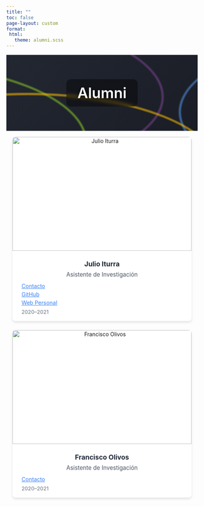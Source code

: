 ```yaml
---
title: ""
toc: false
page-layout: custom
format: 
 html:
   theme: alumni.scss
---
```


::: {.banner}

```{=html}
<style>
.banner {
  position: relative;
  height: 200px;
  overflow: hidden;
  background: linear-gradient(135deg, #232731 0%, #1a1d26 100%);
  display: flex;
  align-items: center;
  justify-content: center;
  margin: 1rem 0;
}

.banner-text {
  position: relative;
  z-index: 2;
  color: white;
  font-size: clamp(1.8rem, 4vw, 2.5rem);
  text-shadow: 0 2px 10px rgba(0, 0, 0, 0.8);
  background: rgba(0, 0, 0, 0.4);
  padding: 0.8rem 1.8rem;
  border-radius: 12px;
  backdrop-filter: blur(4px);
  font-weight: 600;
}

.curve {
  position: absolute;
  width: 200%;
  height: 200%;
  border: 6px solid;
  border-radius: 50%;
  animation: move 20s linear infinite;
  opacity: 0.6;
  will-change: transform;
  filter: blur(1px);
}

.curve1 { border-color: #753F8C; top: -50%; left: -80%; }
.curve2 { border-color: #4E8AD9; top: -30%; left: -100%; animation-direction: reverse; }
.curve3 { border-color: #81BF24; top: 10%; left: -120%; animation-duration: 25s; }
.curve4 { border-color: #F2B705; top: 50%; left: -90%; animation-delay: 5s; }

@keyframes move {
  0% { transform: translateX(-20%) rotate(0deg); }
  100% { transform: translateX(100vw) rotate(360deg); }
}

/* Mobile optimization */
@media (max-width: 768px) {
  .banner { height: 150px; }
  .curve { width: 250%; height: 150%; }
}
</style>

<div class="curve curve1"></div>
<div class="curve curve2"></div>
<div class="curve curve3"></div>
<div class="curve curve4"></div>
<div class="banner-text">Alumni</div>
```
:::

::: {.section-text .light-bg}
::: {.section-container}
::: {.section-block}
::: {style="text-align: center;"}

```{=html}

<style>
/* Contenedor principal */
.listing-equipo .quarto-listing-container-grid-team {
  max-width: 1200px;
  margin: 0 auto;
  padding: 0 1rem;
}

/* Grid de personas */
.listing-equipo .list.responsive-grid-team {
  display: grid;
  grid-template-columns: repeat(auto-fit, minmax(280px, 1fr));
  gap: 1.5rem;
  margin-top: 1rem;
  align-items: stretch;
}

/* Contenedor de cada persona */
.listing-equipo .listing-box-team {
  width: 100%;
  display: flex;
}

/* Tarjeta de persona */
.listing-equipo .quarto-grid-item-team.team-card {
  display: flex;
  flex-direction: column;
  border-radius: 0.5rem;
  overflow: hidden;
  box-shadow: 0 4px 6px rgba(0, 0, 0, 0.1);
  flex-grow: 1;
  background-color: white;
  transition: transform 0.2s, box-shadow 0.2s;
}

/* Imagen */
.listing-equipo .listing-box-image {
  width: 100%;
  height: 300px;
  object-fit: cover;
}

/* Cuerpo de la tarjeta */
.listing-equipo .team-card-body.post-team-contents {
  padding: 1rem;
  flex-grow: 1;
  display: flex;
  flex-direction: column;
  justify-content: flex-start;
}

/* Título (nombre) */
.listing-equipo .listing-box-title {
  margin: 0.5rem 0 0.25rem;
  font-weight: bold;
  font-size: 1.1rem;
  color: #1f2937;
}

/* Subtítulo (rol) */
.listing-equipo .listing-box-subtitle {
  margin: 0.25rem 0;
  font-size: 0.95rem;
  color: #4b5563;
}

.listing-equipo .listing-box-links {
  display: flex;
  flex-direction: column;
  margin: 0.5rem 0;
  gap: 0.3rem;
}

.listing-equipo .contact-link,
.listing-equipo .github-link,
.listing-equipo .web-link {
  display: flex;
  align-items: center;
  gap: 0.5rem;
  color: #3b82f6;
  text-decoration: underline;
  font-size: 0.9rem;
}


/* Íconos */
.listing-equipo .contact-link i,
.listing-equipo .github-link i,
.listing-equipo .web-link i {
  color: inherit;
}

/* Fechas */
.listing-equipo .listing-box-calendar {
  margin-top: auto;
  font-size: 0.85rem;
  color: #6b7280;
  display: flex;
  align-items: center;
  gap: 0.5rem;
}

/* Estilos móviles */
@media (max-width: 480px) {
  .listing-equipo .list.responsive-grid-team {
    grid-template-columns: 1fr;
  }

  .listing-equipo .listing-box-image {
    height: auto;
    aspect-ratio: 1 / 1;
    object-fit: cover;
  }
}
</style>

<div class="listing-equipo">
  <div class="quarto-listing-container-grid-team">
    <div class="list responsive-grid-team">

      <!-- Persona 1 -->
      <div class="listing-box-team">
        <div class="quarto-grid-item-team team-card">
          <img src="imagenes/j_iturra.jpg" alt="Julio Iturra" class="listing-box-image">
          <div class="team-card-body post-team-contents">
            <div class="listing-box-title">Julio Iturra</div>
            <div class="listing-box-subtitle">Asistente de Investigación</div>

            <div class="listing-box-links">
              <a href="mailto:julioiturrasanhueza@gmail.com" class="contact-link" target="_blank" rel="noopener noreferrer">
                <i class="bi bi-envelope-fill"></i> Contacto
              </a>
              <a href="https://github.com/jciturras" class="github-link" target="_blank" rel="noopener noreferrer">
                <i class="bi bi-github"></i> GitHub
              </a>
              <a href="https://www.bigsss-bremen.de/people/phd-fellows/julio-iturra" class="web-link" target="_blank" rel="noopener noreferrer">
                <i class="bi bi-globe2"></i> Web Personal
              </a>
            </div>

            <div class="listing-box-calendar">
              <i class="bi bi-calendar"></i> 2020–2021
            </div>
          </div>
        </div>
      </div>

      <!-- Persona 2 -->
      <div class="listing-box-team">
        <div class="quarto-grid-item-team team-card">
          <img src="imagenes/f_olivos.jpeg" alt="Francisco Olivos" class="listing-box-image">
          <div class="team-card-body post-team-contents">
            <div class="listing-box-title">Francisco Olivos</div>
            <div class="listing-box-subtitle">Asistente de Investigación</div>

            <div class="listing-box-links">
              <a href="mailto:fjolivos@gmail.com" class="contact-link" target="_blank" rel="noopener noreferrer">
                <i class="bi bi-envelope-fill"></i> Contacto
              </a>
              <!-- GitHub y Web omitidos porque no hay enlaces -->
            </div>

            <div class="listing-box-calendar">
              <i class="bi bi-calendar"></i> 2020–2021
            </div>
          </div>
        </div>
      </div>

    </div>
  </div>
</div>



```

:::
:::
:::
:::
